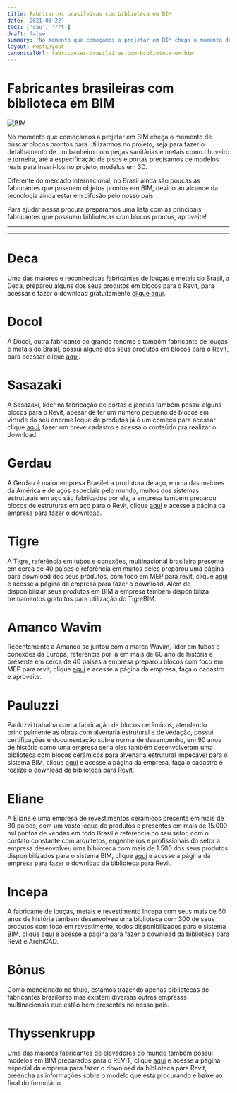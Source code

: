 ```yaml
---
title: Fabricantes brasileiras com biblioteca em BIM
date: '2021-03-22'
tags: ['cau', 'rrt']
draft: false
summary: 'No momento que começamos a projetar em BIM chega o momento de buscar blocos prontos para utilizarmos no projeto, seja para fazer o detalhamento de um banheiro com peças sanitárias e metais como chuveiro e torneira, até a especificação de pisos e portas precisamos de modelos reais para inseri-los no projeto, modelos em 3D.'
layout: PostLayout
canonicalUrl: fabricantes-brasileiras-com-biblioteca-em-bim
---
```


# Fabricantes brasileiras com biblioteca em BIM

![BIM](/static/images/fabricantes-brasileiras-com-biblioteca-em-bim/conexoes-tigre.PNG)

No momento que começamos a projetar em BIM chega o momento de buscar blocos prontos para utilizarmos no projeto, seja para fazer o detalhamento de um banheiro com peças sanitárias e metais como chuveiro e torneira, até a especificação de pisos e portas precisamos de modelos reais para inseri-los no projeto, modelos em 3D.

Diferente do mercado internacional, no Brasil ainda são poucas as fabricantes que possuem objetos prontos em BIM, devido ao alcance da tecnologia ainda estar em difusão pelo nosso país.

Para ajudar nessa procura preparamos uma lista com as principais fabricantes que possuem bibliotecas com blocos prontos, aproveite!

---

<TOCInline toc={props.toc} asDisclosure />

---

# Deca

Uma das maiores e reconhecidas fabricantes de louças e metais do Brasil, a Deca, preparou alguns dos seus produtos em blocos para o Revit, para acessar e fazer o download gratuitamente [clique aqui](https://drive.google.com/file/d/1B8rGfzK2bc9VL2kx3YGhRpkIswb0O_ux/view?usp=sharing).

# Docol

A Docol, outra fabricante de grande renome e também fabricante de louças e metais do Brasil, possui alguns dos seus produtos em blocos para o Revit, para acessar clique [aqui](https://www.docol.com.br/downloads).

# Sasazaki

A Sasazaki, líder na fabricação de portas e janelas também possui alguns blocos para o Revit, apesar de ter um número pequeno de blocos em virtude do seu enorme leque de produtos já é um começo para acessar clique [aqui](https://www.sasazaki.com.br/downloads/), fazer um breve cadastro e acessa o conteúdo pra realizar o download.

# Gerdau

A Gerdau é maior empresa Brasileira produtora de aço, e uma das maiores da América e de aços especiais pelo mundo, muitos dos sistemas estruturais em aço são fabricados por ela, a empresa também preparou blocos de estruturas em aço para o Revit, clique [aqui](https://www2.gerdau.com.br/biblioteca-bim) e acesse a página da empresa para fazer o download.

# Tigre

A Tigre, referência em tubos e conexões, multinacional brasileira presente em cerca de 40 países e referência em muitos deles preparou uma página para download dos seus produtos, com foco em MEP para revit, clique [aqui](https://www.tigre.com.br/tigre-bim) e acesse a página da empresa para fazer o download. Além de disponibilizar seus produtos em BIM a empresa também disponibiliza treinamentos gratuitos para utilização do TigreBIM.

# Amanco Wavim

Recentemente a Amanco se juntou com a marca Wavim, líder em tubos e conexões da Europa, referência por lá em mais de 60 ano de história e presente em cerca de 40 países a empresa preparou blocos com foco em MEP para revit, clique [aqui](https://bim.amanco.com.br/pt/Paginas/default.aspx) e acesse a página da empresa, faça o cadastro e aproveite.

# Pauluzzi

Pauluzzi trabalha com a fabricação de blocos cerâmicos, atendendo principalmente as obras com alvenaria estrutural e de vedação, possui certificações e documentação sobre norma de desempenho, em 90 anos de história como uma empresa seria eles também desenvolveram uma biblioteca com blocos cerâmicos para alvenaria estrutural impecável para o sistema BIM, clique [aqui](https://pauluzzi.com.br/bim/) e acesse a página da empresa, faça o cadastro e realize o download da biblioteca para Revit.

# Eliane

A Eliane é uma empresa de revestimentos cerâmicos presente em mais de 80 países, com um vasto leque de produtos e presentes em mais de 15.000 mil pontos de vendas em todo Brasil é referencia no seu setor, com o contato constante com arquitetos, engenheiros e profissionais do setor a empresa desenvolveu uma biblioteca com mais de 1.500 dos seus produtos disponibilizados para o sistema BIM, clique [aqui](http://www.eliane.com/bim) e acesse a página da empresa para fazer o download da biblioteca para Revit.

# Incepa

A fabricante de louças, metais e revestimento Incepa com seus mais de 60 anos de história tambem desenvolveu uma biblioteca com 300 de seus produtos com foco em revestimento, todos disponibilizados para o sistema BIM, clique [aqui](https://www.bimobject.com/pt-br/product?brand=incepa&sort=trending) e acesse a página para fazer o download da biblioteca para Revit e ArchiCAD.

# Bônus

Como mencionado no título, estamos trazendo apenas bibliotecas de fabricantes brasileiras mas existem diversas outras empresas multinacionais que estão bem presentes no nosso país.

# Thyssenkrupp

Uma das maiores fabricantes de elevadores do mundo também possui modelos em BIM preparados para o REVIT, clique [aqui](https://thyssenkruppelevadores.com.br/configuradorcabina) e acesse a página especial da empresa para fazer o download da biblioteca para Revit, preencha as informações sobre o modelo que está procurando e baixe ao final do formulário.
